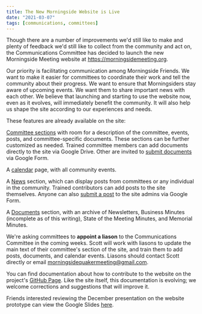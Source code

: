 ```yaml
---
title: The New Morningside Website is Live
date: "2021-03-07"
tags: [communications, committees]
---
```


Though there are a number of improvements we'd still like to make and plenty of feedback we'd still like to collect from the community and act on, the Communications Committee has decided to launch the new Morningside Meeting website at https://morningsidemeeting.org.

Our priority is facilitating communication among Morningside Friends. We want to make it easier for committees to coordinate their work and tell the community about their progress. We want to ensure that Morningsiders stay aware of upcoming events. We want them to share important news with each other. We believe that launching and starting to use the website now, even as it evolves, will immediately benefit the community. It will also help us shape the site according to our experiences and needs.

These features are already available on the site:

[Committee sections](https://morningsidemeeting.org/committees) with room for a description of the committee, events, posts, and committee-specific documents. These sections can be further customized as needed. Trained committee members can add documents directly to the site via Google Drive. Other are invited to [submit documents](https://docs.google.com/forms/d/e/1FAIpQLSeaFAxJDyz35UB7Y8SIXip7Fr7kk0o04e2rdfVzeLjjHODytg/viewform) via Google Form.

A [calendar](https://morningsidemeeting.org/calendar) page, with all community events.

A [News](https://morningsidemeeting.org/news) section, which can display posts from committees or any individual in the community. Trained contributors can add posts to the site themselves. Anyone can also [submit a post](https://morningsidemeeting.org/news/share) to the site admins via Google Form.

A [Documents](https://morningsidemeeting.org/newsletters) section, with an archive of Newsletters, Business Minutes (incomplete as of this writing), State of the Meeting Minutes, and Memorial Minutes.

We're asking committees to **appoint a liason** to the Communications Committee in the coming weeks. Scott will work with liasons to update the main text of their committee's section of the site, and train them to add posts, documents, and calendar events. Liasons should contact Scott directly or email [morningsidequakermeeting@gmail.com](mailto:morningsidequakermeeting@gmail.com).

You can find documentation about how to contribute to the website on the project's [GitHub Page](https://github.com/morningsidemeeting/morningsidemeeting.github.io). Like the site itself, this documentation is evolving; we welcome corrections and suggestions that will improve it.

Friends interested reviewing the December presentation on the website prototype can view the Google Slides [here](https://docs.google.com/presentation/d/1d3grHDkSO2CiiSXxKtdkRlgHXe2H-EnuLeE4S2fZue0/edit?usp=sharing).
